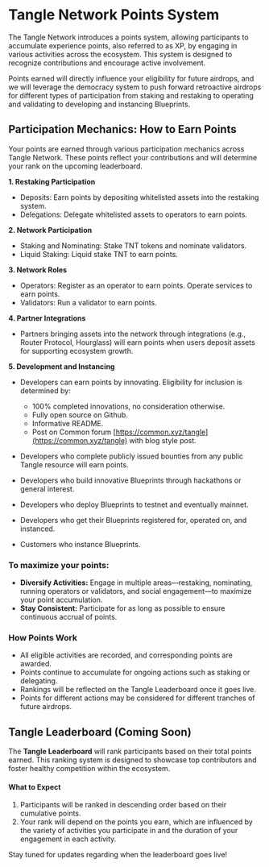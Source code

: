# Tangle Network Points System

The Tangle Network introduces a points system, allowing participants to accumulate experience points, also referred to as XP, by engaging in various activities across the ecosystem. This system is designed to recognize contributions and encourage active involvement.

Points earned will directly influence your eligibility for future airdrops, and we will leverage the democracy system to push forward retroactive airdrops for different types of participation from staking and restaking to operating and validating to developing and instancing Blueprints.

## Participation Mechanics: How to Earn Points

Your points are earned through various participation mechanics across Tangle Network. These points reflect your contributions and will determine your rank on the upcoming leaderboard.

**1\. Restaking Participation**

- Deposits: Earn points by depositing whitelisted assets into the restaking system.
- Delegations: Delegate whitelisted assets to operators to earn points.

**2\. Network Participation**

- Staking and Nominating: Stake TNT tokens and nominate validators.
- Liquid Staking: Liquid stake TNT to earn points.

**3\. Network Roles**

- Operators: Register as an operator to earn points. Operate services to earn points.
- Validators: Run a validator to earn points.

**4\. Partner Integrations**

- Partners bringing assets into the network through integrations (e.g., Router Protocol, Hourglass) will earn points when users deposit assets for supporting ecosystem growth.

**5\. Development and Instancing**

- Developers can earn points by innovating. Eligibility for inclusion is determined by:

  - 100% completed innovations, no consideration otherwise.
  - Fully open source on Github.
  - Informative README.
  - Post on Common forum [https://common.xyz/tangle](https://common.xyz/tangle) with blog style post.

- Developers who complete publicly issued bounties from any public Tangle resource will earn points.
- Developers who build innovative Blueprints through hackathons or general interest.
- Developers who deploy Blueprints to testnet and eventually mainnet.
- Developers who get their Blueprints registered for, operated on, and instanced.
- Customers who instance Blueprints.

### To maximize your points:

- **Diversify Activities:** Engage in multiple areas—restaking, nominating, running operators or validators, and social engagement—to maximize your point accumulation.
- **Stay Consistent:** Participate for as long as possible to ensure continuous accrual of points.

### How Points Work

- All eligible activities are recorded, and corresponding points are awarded.
- Points continue to accumulate for ongoing actions such as staking or delegating.
- Rankings will be reflected on the Tangle Leaderboard once it goes live.
- Points for different actions may be considered for different tranches of future airdrops.

## Tangle Leaderboard (Coming Soon)

The **Tangle Leaderboard** will rank participants based on their total points earned. This ranking system is designed to showcase top contributors and foster healthy competition within the ecosystem.

#### What to Expect

1. Participants will be ranked in descending order based on their cumulative points.
2. Your rank will depend on the points you earn, which are influenced by the variety of activities you participate in and the duration of your engagement in each activity.

Stay tuned for updates regarding when the leaderboard goes live\!
